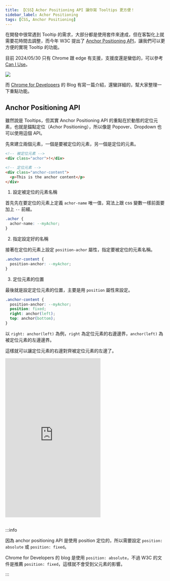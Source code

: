 ```yaml
---
title: 【CSS】Achor Positioning API 讓你寫 Tooltips 更方便！
sidebar_label: Achor Positioning
tags: [CSS, Anchor Positioning]
---
```



在開發中很常遇到 Tooltip 的需求，大部分都是使用套件來達成，但在客製化上就需要花時間去調整，而今年 W3C 提出了 [Anchor Positioning API](https://www.w3.org/TR/css-anchor-position-1/)，讓我們可以更方便的實現 Tooltip 的功能。

目前 2024/05/30 只有 Chrome 跟 edge 有支援，支援度還是蠻低的，可以參考 [Can I Use](https://caniuse.com/?search=anchor%20position)。

<Img src={image_1} />

而 [Chrome for Developers](https://developer.chrome.com/blog/anchor-positioning-api?hl=zh-tw) 的 Blog 有寫一篇介紹，還蠻詳細的，幫大家整理一下重點功能。

## Anchor Positioning API

雖然說是 Tooltips，但其實 Anchor Positioning API 的重點在於動態的定位元素，也就是錨點定位（Achor Positioning），所以像是 Popover、Dropdown 也可以使用這個 API。

先來建立兩個元素，一個是要被定位的元素，另一個是定位的元素。

```html
<!-- 被定位元素 -->
<div class="achor">!</div>

<!-- 定位元素 -->
<div class="anchor-content">
  <p>This is the anchor content</p>
</div>
```

1. 設定被定位的元素名稱

首先先在要定位的元素上定義 `achor-name` 唯一值，寫法上跟 css 變數一樣前面要加上 `--` 前綴。

```css
.achor {
  achor-name: --myAchor;
}
```

2. 指定設定好的名稱

接著在定位的元素上設定 `position-achor` 屬性，指定要被定位的元素名稱。

```css
.anchor-content {
  position-anchor: --myAchor;
}
```

3. 定位元素的位置

最後就是設定定位元素的位置，主要是用 `position` 屬性來設定。

```css
.anchor-content {
  position-anchor: --myAchor;
  position: fixed;
  right: anchor(left);
  top: anchor(bottom);
}
```

以 `right: anchor(left)` 為例，`right` 為定位元素的右邊邊界，`anchor(left)` 為被定位元素的左邊邊界。

這樣就可以讓定位元素的右邊對齊被定位元素的左邊了。

<iframe
  height='500'
  style={{ width: "100%" }}
  title='Anchor Position'
  src='https://codepen.io/jim876633/embed/qBGRxjo?default-tab=css%2Cresult'
  frameborder='no'
  loading='lazy'
  allowtransparency='true'
  allowfullscreen='true'
></iframe>

<br />
<br />

:::info

因為 anchor positioning API 是使用 position 定位的，所以需要設定 `position: absolute` 或 `position: fixed`。

Chrome for Developers 的 blog 是使用 `position: absolute`，不過 W3C 的文件是推薦 `position: fixed`，這樣就不會受到父元素的影響。

:::
